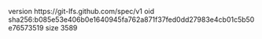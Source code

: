 version https://git-lfs.github.com/spec/v1
oid sha256:b085e53e406b0e1640945fa762a871f37fed0dd27983e4cb01c5b50e76573519
size 3589
